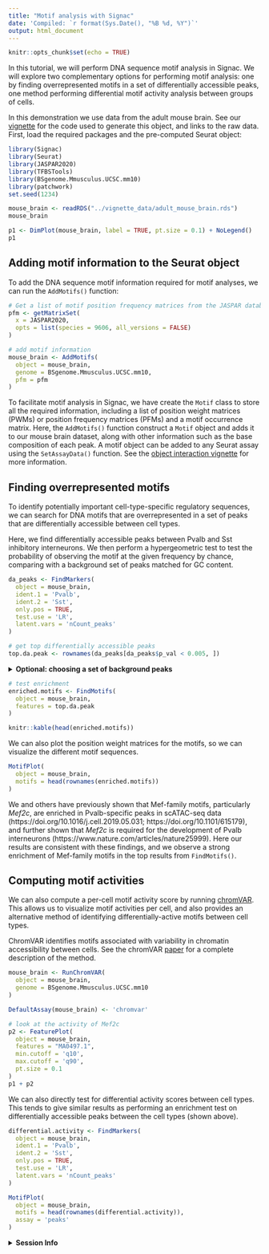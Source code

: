 ```yaml
---
title: "Motif analysis with Signac"
date: 'Compiled: `r format(Sys.Date(), "%B %d, %Y")`'
output: html_document
---
```


```r
knitr::opts_chunk$set(echo = TRUE)
```

In this tutorial, we will perform DNA sequence motif analysis in Signac. We will
explore two complementary options for performing motif analysis: one by finding
overrepresented motifs in a set of differentially accessible peaks, one method
performing differential motif activity analysis between groups of cells.

In this demonstration we use data from the adult mouse brain. See our
[vignette](mouse_brain_vignette.html) for the code used to generate this object,
and links to the raw data. First, load the required packages and the
pre-computed Seurat object:

```r
library(Signac)
library(Seurat)
library(JASPAR2020)
library(TFBSTools)
library(BSgenome.Mmusculus.UCSC.mm10)
library(patchwork)
set.seed(1234)
```

```r
mouse_brain <- readRDS("../vignette_data/adult_mouse_brain.rds")
mouse_brain
```

```r
p1 <- DimPlot(mouse_brain, label = TRUE, pt.size = 0.1) + NoLegend()
p1
```

## Adding motif information to the Seurat object

To add the DNA sequence motif information required for motif analyses, we can
run the `AddMotifs()` function:

```r
# Get a list of motif position frequency matrices from the JASPAR database
pfm <- getMatrixSet(
  x = JASPAR2020,
  opts = list(species = 9606, all_versions = FALSE)
)

# add motif information
mouse_brain <- AddMotifs(
  object = mouse_brain,
  genome = BSgenome.Mmusculus.UCSC.mm10,
  pfm = pfm
)
```

To facilitate motif analysis in Signac, we have create the `Motif` class to
store all the required information, including a list of position weight matrices
(PWMs) or position frequency matrices (PFMs) and a motif occurrence matrix.
Here, the `AddMotifs()` function construct a `Motif` object and adds it to our
mouse brain dataset, along with other information such as the base composition
of each peak. A motif object can be added to any Seurat assay using the `SetAssayData()`
function. See the [object interaction vignette](data_structures.html) for
more information.

## Finding overrepresented motifs

To identify potentially important cell-type-specific regulatory sequences, we
can search for DNA motifs that are overrepresented in a set of peaks that are
differentially accessible between cell types.

Here, we find differentially accessible peaks between Pvalb and Sst inhibitory
interneurons. We then perform a hypergeometric test to test the probability of
observing the motif at the given frequency by chance, comparing with a
background set of peaks matched for GC content. 

```r
da_peaks <- FindMarkers(
  object = mouse_brain,
  ident.1 = 'Pvalb',
  ident.2 = 'Sst',
  only.pos = TRUE,
  test.use = 'LR',
  latent.vars = 'nCount_peaks'
)

# get top differentially accessible peaks
top.da.peak <- rownames(da_peaks[da_peaks$p_val < 0.005, ])
```

<details>
  <summary>**Optional: choosing a set of background peaks**</summary>
  
Matching the set of background peaks is essential when finding enriched DNA
sequence motifs. By default, we choose a set of peaks matched for GC content,
but it can be sometimes be beneficial to further restrict the background peaks
to those that are accessible in the groups of cells compared when finding
differentially accessible peaks.

The `AccessiblePeaks()` function can be used to find a set of peaks that are 
open in a subset of cells. We can use this function to first restrict the set
of possible background peaks to those peaks that were open in the set of cells
compared in `FindMarkers()`, and then create a GC-content-matched set of peaks
from this larger set using `MatchRegionStats()`.

```r
# find peaks open in Pvalb or Sst cells
open.peaks <- AccessiblePeaks(mouse_brain, idents = c("Pvalb", "Sst"))

# match the overall GC content in the peak set
meta.feature <- GetAssayData(mouse_brain, assay = "peaks", slot = "meta.features")
peaks.matched <- MatchRegionStats(
  meta.feature = meta.feature[open.peaks, ],
  query.feature = meta.feature[top.da.peak, ],
  n = 50000
)
```

`peaks.matched` can then be used as the background peak set by setting
`background=peaks.matched` in `FindMotifs()`.

</details>

```r
# test enrichment
enriched.motifs <- FindMotifs(
  object = mouse_brain,
  features = top.da.peak
)
```

```r
knitr::kable(head(enriched.motifs))
```

We can also plot the position weight matrices for the motifs, so we can
visualize the different motif sequences.

```r
MotifPlot(
  object = mouse_brain,
  motifs = head(rownames(enriched.motifs))
)
```

We and others have previously shown that Mef-family motifs, particularly
*Mef2c*, are enriched in Pvalb-specific peaks in scATAC-seq data
(https://doi.org/10.1016/j.cell.2019.05.031; https://doi.org/10.1101/615179),
and further shown that *Mef2c* is required for the development of Pvalb
interneurons (https://www.nature.com/articles/nature25999). Here our results are 
consistent with these findings, and we observe a strong enrichment of Mef-family
motifs in the top results from `FindMotifs()`.

## Computing motif activities

We can also compute a per-cell motif activity score by running 
[chromVAR](https://greenleaflab.github.io/chromVAR/index.html). This allows us
to visualize motif activities per cell, and also provides an alternative method
of identifying differentially-active motifs between cell types.

ChromVAR identifies motifs associated with variability in chromatin
accessibility between cells. See the chromVAR
[paper](https://www.nature.com/articles/nmeth.4401) for a complete description
of the method.

```r
mouse_brain <- RunChromVAR(
  object = mouse_brain,
  genome = BSgenome.Mmusculus.UCSC.mm10
)

DefaultAssay(mouse_brain) <- 'chromvar'

# look at the activity of Mef2c
p2 <- FeaturePlot(
  object = mouse_brain,
  features = "MA0497.1",
  min.cutoff = 'q10',
  max.cutoff = 'q90',
  pt.size = 0.1
)
p1 + p2
```

We can also directly test for differential activity scores between cell types.
This tends to give similar results as performing an enrichment test on
differentially accessible peaks between the cell types (shown above).

```r
differential.activity <- FindMarkers(
  object = mouse_brain,
  ident.1 = 'Pvalb',
  ident.2 = 'Sst',
  only.pos = TRUE,
  test.use = 'LR',
  latent.vars = 'nCount_peaks'
)

MotifPlot(
  object = mouse_brain,
  motifs = head(rownames(differential.activity)),
  assay = 'peaks'
)
```

<details>
  <summary>**Session Info**</summary>
  
```r
sessionInfo()
```

</details>

